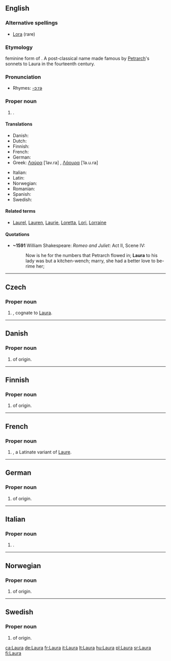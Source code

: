 {{see|laura}}
{{wikipedia}}
==English==

===Alternative spellings===
* [[Lora]] (rare)

===Etymology===
{{etyl|la|en}} feminine form of {{term|laurus||laurel tree|lang=la}}. A post-classical name made famous by [[Petrarch]]'s sonnets to Laura in the fourteenth century.

===Pronunciation===
* Rhymes: [[Rhymes:English:-ɔːrə|-ɔːrə]]

===Proper noun===
{{en-proper noun}}

# {{given name|female}}.

====Translations====
{{trans-top|female given name}}
* Danish: {{t-|da|Laura}}
* Dutch: {{t-|nl|Laura}}
* Finnish: {{t+|fi|Laura}}
* French: {{t+|fr|Laure}}
* German: {{t+|de|Laura}}
* Greek: [[Λαύρα]] [ˈlav.ra] {{f}}, [[Λάουρα]] [ˈla.u.ra]
{{trans-mid}}
* Italian: {{t+|it|Laura}}
* Latin: {{t-|la|Laura}}
* Norwegian: {{t-|no|Laura}}
* Romanian: {{t-|ro|Laura}}
* Spanish: {{t-|es|Laura}}
* Swedish: {{t-|sv|Laura}}
{{trans-bottom}}

====Related terms====
* [[Laurel]], [[Lauren]], [[Laurie]], [[Loretta]], [[Lori]], [[Lorraine]]

====Quotations====
*'''~1591''' William Shakespeare: ''Romeo and Juliet'': Act II, Scene IV:
*:Now is he for the numbers that Petrarch flowed in; '''Laura''' to his lady was but a kitchen-wench; marry, she had a better love to be-rime her;

----

==Czech==
{{wikipedia|lang=cs}}

===Proper noun===
{{cs-proper noun|g=f}}

# {{given name|female|lang=cs}}, cognate to [[#English|Laura]].

----

==Danish==

===Proper noun===
{{infl|da|proper noun}}

# {{given name|female|lang=da}} of {{etyl|la|da}} origin.

----

==Finnish==

===Proper noun===
{{fi-noun|Laur|type=kala|proper=true}}

# {{given name|female|lang=fi}} of {{etyl|la|fi}} origin.

----

==French==

===Proper noun===
{{infl|fr|proper noun}}

# {{given name|female|lang=fr}}, a Latinate variant of [[Laure]].

----

==German==

===Proper noun===
{{infl|de|proper noun}}

# {{given name|female|lang=de}} of {{etyl|la|de}} origin.

----

==Italian==

===Proper noun===
{{infl|it|proper noun|g=f}}

# {{given name|female|lang=it}}.

----

==Norwegian==

===Proper noun===
{{infl|no|proper noun}}

# {{given name|female|lang=no}} of {{etyl|la|no}} origin.

----

==Swedish==

===Proper noun===
{{infl|sv|proper noun}}

# {{given name|female|lang=sv}} of {{etyl|la|sv}} origin.

[[ca:Laura]]
[[de:Laura]]
[[fr:Laura]]
[[it:Laura]]
[[lt:Laura]]
[[hu:Laura]]
[[pl:Laura]]
[[sr:Laura]]
[[fi:Laura]]